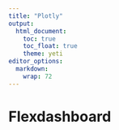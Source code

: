 ```yaml
---
title: "Plotly"
output: 
  html_document:
    toc: true
    toc_float: true
    theme: yeti
editor_options: 
  markdown: 
    wrap: 72
---
```


# Flexdashboard
